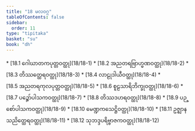 ```yaml
---
title: "18 မလဝဂ္ဂ"
tableOfContents: false
sidebar:
  order: 11
type: "tipitaka"
basket: "su"
book: "dh"
---
```



<DynamicBreadcrumb />



<TableOfContents book="dh" section="18">
* [18.1 ဂေါဃာတကပုတ္တဝတ္ထု](18/18-1)
* [18.2 အညတရဗြာဟ္မဏဝတ္ထု](18/18-2)
* [18.3 တိဿတ္ထေရဝတ္ထု](18/18-3)
* [18.4 လာဠုဒါယီဝတ္ထု](18/18-4)
* [18.5 အညတရကုလပုတ္တဝတ္ထု](18/18-5)
* [18.6 စူဠသာရိဘိက္ခုဝတ္ထု](18/18-6)
* [18.7 ပဉ္စော်ပါသကဝတ္ထု](18/18-7)
* [18.8 တိဿဒဟရဝတ္ထု](18/18-8)
* [18.9 ပဉ္စော်ပါသကဝတ္ထု](18/18-9)
* [18.10 မေဏ္ဍကသေဋ္ဌိဝတ္ထု](18/18-10)
* [18.11 ဥဇ္ဈာနသညိတ္ထေရဝတ္ထု](18/18-11)
* [18.12 သုဘဒ္ဒပရိဗ္ဗာဇကဝတ္ထု](18/18-12)
</TableOfContents>